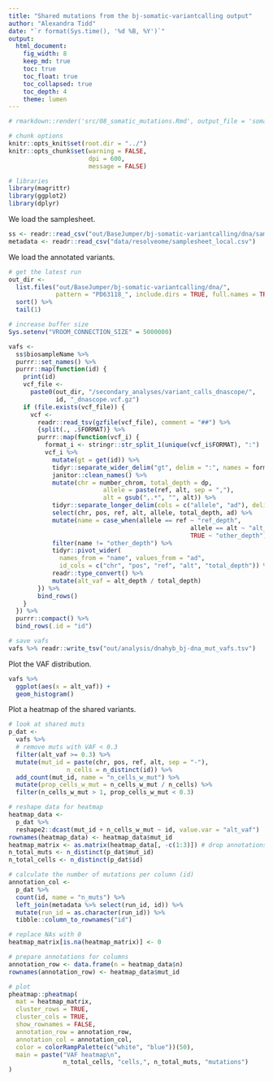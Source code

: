 ```yaml
---
title: "Shared mutations from the bj-somatic-variantcalling output"
author: "Alexandra Tidd"
date: "`r format(Sys.time(), '%d %B, %Y')`"
output:
  html_document:
    fig_width: 8
    keep_md: true
    toc: true
    toc_float: true
    toc_collapsed: true
    toc_depth: 4
    theme: lumen
---
```


```r
# rmarkdown::render('src/08_somatic_mutations.Rmd', output_file = 'somatic_mutations.html', output_dir = 'out/analysis/')

# chunk options
knitr::opts_knit$set(root.dir = "../")
knitr::opts_chunk$set(warning = FALSE,
                      dpi = 600,
                      message = FALSE)

# libraries
library(magrittr)
library(ggplot2)
library(dplyr)
```

We load the samplesheet.

```r
ss <- readr::read_csv("out/BaseJumper/bj-somatic-variantcalling/dna/samplesheet.csv")
metadata <- readr::read_csv("data/resolveome/samplesheet_local.csv")
```

We load the annotated variants.

```r
# get the latest run
out_dir <-
  list.files("out/BaseJumper/bj-somatic-variantcalling/dna/",
             pattern = "PD63118_", include.dirs = TRUE, full.names = TRUE) %>%
  sort() %>%
  tail(1)

# increase buffer size
Sys.setenv("VROOM_CONNECTION_SIZE" = 5000000)

vafs <-
  ss$biosampleName %>%
  purrr::set_names() %>%
  purrr::map(function(id) {
    print(id)
    vcf_file <-
      paste0(out_dir, "/secondary_analyses/variant_calls_dnascope/",
             id, "_dnascope.vcf.gz")
    if (file.exists(vcf_file)) {
      vcf <-
        readr::read_tsv(gzfile(vcf_file), comment = "##") %>%
        {split(., .$FORMAT)} %>%
        purrr::map(function(vcf_i) {
          format_i <- stringr::str_split_1(unique(vcf_i$FORMAT), ":")
          vcf_i %>%
            mutate(gt = get(id)) %>%
            tidyr::separate_wider_delim("gt", delim = ":", names = format_i) %>%
            janitor::clean_names() %>%
            mutate(chr = number_chrom, total_depth = dp,
                          allele = paste(ref, alt, sep = ","),
                          alt = gsub(",.*", "", alt)) %>%
            tidyr::separate_longer_delim(cols = c("allele", "ad"), delim = ",") %>%
            select(chr, pos, ref, alt, allele, total_depth, ad) %>%
            mutate(name = case_when(allele == ref ~ "ref_depth",
                                                  allele == alt ~ "alt_depth",
                                                  TRUE ~ "other_depth")) %>%
            filter(name != "other_depth") %>%
            tidyr::pivot_wider(
              names_from = "name", values_from = "ad",
              id_cols = c("chr", "pos", "ref", "alt", "total_depth")) %>%
            readr::type_convert() %>%
            mutate(alt_vaf = alt_depth / total_depth)
        }) %>%
        bind_rows()
    }
  }) %>%
  purrr::compact() %>%
  bind_rows(.id = "id")

# save vafs
vafs %>% readr::write_tsv("out/analysis/dnahyb_bj-dna_mut_vafs.tsv")
```

Plot the VAF distribution.

```r
vafs %>%
  ggplot(aes(x = alt_vaf)) +
  geom_histogram()
```

Plot a heatmap of the shared variants.

```r
# look at shared muts
p_dat <-
  vafs %>%
  # remove muts with VAF < 0.3
  filter(alt_vaf >= 0.3) %>%
  mutate(mut_id = paste(chr, pos, ref, alt, sep = "-"),
                n_cells = n_distinct(id)) %>%
  add_count(mut_id, name = "n_cells_w_mut") %>%
  mutate(prop_cells_w_mut = n_cells_w_mut / n_cells) %>%
  filter(n_cells_w_mut > 1, prop_cells_w_mut < 0.3)

# reshape data for heatmap
heatmap_data <-
  p_dat %>%
  reshape2::dcast(mut_id + n_cells_w_mut ~ id, value.var = "alt_vaf")
rownames(heatmap_data) <- heatmap_data$mut_id
heatmap_matrix <- as.matrix(heatmap_data[, -c(1:3)]) # drop annotations
n_total_muts <- n_distinct(p_dat$mut_id)
n_total_cells <- n_distinct(p_dat$id)

# calculate the number of mutations per column (id)
annotation_col <-
  p_dat %>%
  count(id, name = "n_muts") %>%
  left_join(metadata %>% select(run_id, id)) %>%
  mutate(run_id = as.character(run_id)) %>%
  tibble::column_to_rownames("id")

# replace NAs with 0
heatmap_matrix[is.na(heatmap_matrix)] <- 0

# prepare annotations for columns
annotation_row <- data.frame(n = heatmap_data$n)
rownames(annotation_row) <- heatmap_data$mut_id

# plot
pheatmap::pheatmap(
  mat = heatmap_matrix,
  cluster_rows = TRUE,
  cluster_cols = TRUE,
  show_rownames = FALSE,
  annotation_row = annotation_row,
  annotation_col = annotation_col,
  color = colorRampPalette(c("white", "blue"))(50),
  main = paste("VAF heatmap\n",
               n_total_cells, "cells,", n_total_muts, "mutations")
)
```